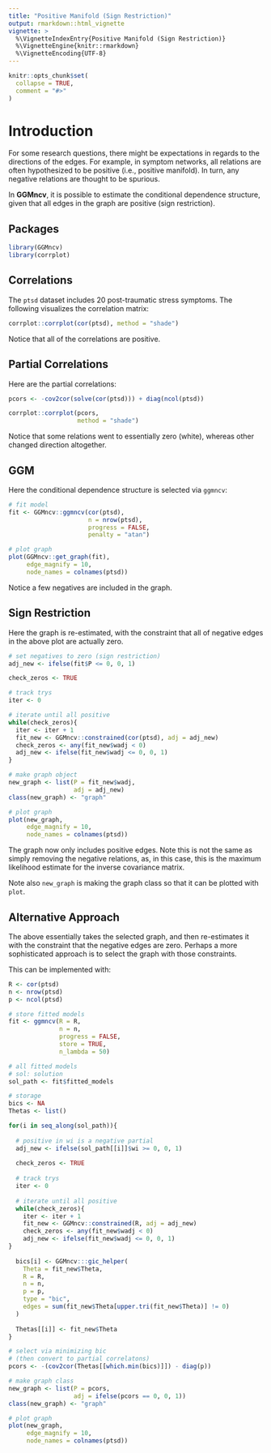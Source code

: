 ```yaml
---
title: "Positive Manifold (Sign Restriction)"
output: rmarkdown::html_vignette
vignette: >
  %\VignetteIndexEntry{Positive Manifold (Sign Restriction)}
  %\VignetteEngine{knitr::rmarkdown}
  %\VignetteEncoding{UTF-8}
---
```


```r
knitr::opts_chunk$set(
  collapse = TRUE,
  comment = "#>"
)
```

# Introduction
For some research questions, there might be expectations in regards
to the directions of the edges. For example, in symptom networks,
all relations are often hypothesized to be positive (i.e., positive manifold). 
In turn, any negative relations are thought to be spurious.

In **GGMncv**, it is possible to estimate the conditional 
dependence structure, given that all edges in the graph are 
positive (sign restriction).

## Packages
```r
library(GGMncv)
library(corrplot)
```

## Correlations
The `ptsd` dataset includes 20 post-traumatic stress symptoms.
The following visualizes the correlation matrix:

```r
corrplot::corrplot(cor(ptsd), method = "shade")
```

Notice that all of the correlations are positive.

## Partial Correlations
Here are the partial correlations:

```r
pcors <- -cov2cor(solve(cor(ptsd))) + diag(ncol(ptsd))

corrplot::corrplot(pcors, 
                   method = "shade")
```

Notice that some relations went to essentially zero (white), 
whereas other changed direction altogether.

## GGM

Here the conditional dependence structure is selected via
`ggmncv`:

```r
# fit model
fit <- GGMncv::ggmncv(cor(ptsd),
                      n = nrow(ptsd),
                      progress = FALSE,
                      penalty = "atan")

# plot graph
plot(GGMncv::get_graph(fit),
     edge_magnify = 10,
     node_names = colnames(ptsd))
```

Notice a few negatives are included in the graph.


## Sign Restriction
Here the graph is re-estimated, with the constraint that all of negative
edges in the above plot are actually zero.

```r
# set negatives to zero (sign restriction)
adj_new <- ifelse(fit$P <= 0, 0, 1)

check_zeros <- TRUE

# track trys
iter <- 0

# iterate until all positive
while(check_zeros){
  iter <- iter + 1
  fit_new <- GGMncv::constrained(cor(ptsd), adj = adj_new)
  check_zeros <- any(fit_new$wadj < 0)
  adj_new <- ifelse(fit_new$wadj <= 0, 0, 1)
}

# make graph object
new_graph <- list(P = fit_new$wadj,
                  adj = adj_new)
class(new_graph) <- "graph"

# plot graph
plot(new_graph,
     edge_magnify = 10,
     node_names = colnames(ptsd))
```


The graph now only includes positive edges. Note this is not the
same as simply removing the negative relations, as, in this case,
this is the maximum likelihood estimate for the inverse covariance 
matrix.

Note also `new_graph` is making the graph class so that it can 
be plotted with `plot`.

## Alternative Approach

The above essentially takes the selected graph, and then re-estimates it
with the constraint that the negative edges are zero. Perhaps a more 
sophisticated approach is to select the graph with those constraints.

This can be implemented with:
```r
R <- cor(ptsd)
n <- nrow(ptsd)
p <- ncol(ptsd)

# store fitted models
fit <- ggmncv(R = R, 
              n = n, 
              progress = FALSE, 
              store = TRUE, 
              n_lambda = 50)

# all fitted models
# sol: solution
sol_path <- fit$fitted_models

# storage
bics <- NA
Thetas <- list()

for(i in seq_along(sol_path)){
  
  # positive in wi is a negative partial
  adj_new <- ifelse(sol_path[[i]]$wi >= 0, 0, 1)
  
  check_zeros <- TRUE
  
  # track trys
  iter <- 0
  
  # iterate until all positive
  while(check_zeros){
    iter <- iter + 1
    fit_new <- GGMncv::constrained(R, adj = adj_new)
    check_zeros <- any(fit_new$wadj < 0)
    adj_new <- ifelse(fit_new$wadj <= 0, 0, 1)
}
  
  bics[i] <- GGMncv:::gic_helper(
    Theta = fit_new$Theta,
    R = R,
    n = n,
    p = p,
    type = "bic",
    edges = sum(fit_new$Theta[upper.tri(fit_new$Theta)] != 0)
  )
  
  Thetas[[i]] <- fit_new$Theta
}

# select via minimizing bic
# (then convert to partial correlatons)
pcors <- -(cov2cor(Thetas[[which.min(bics)]]) - diag(p))

# make graph class
new_graph <- list(P = pcors,
                  adj = ifelse(pcors == 0, 0, 1))
class(new_graph) <- "graph"

# plot graph
plot(new_graph,
     edge_magnify = 10,
     node_names = colnames(ptsd))
```
